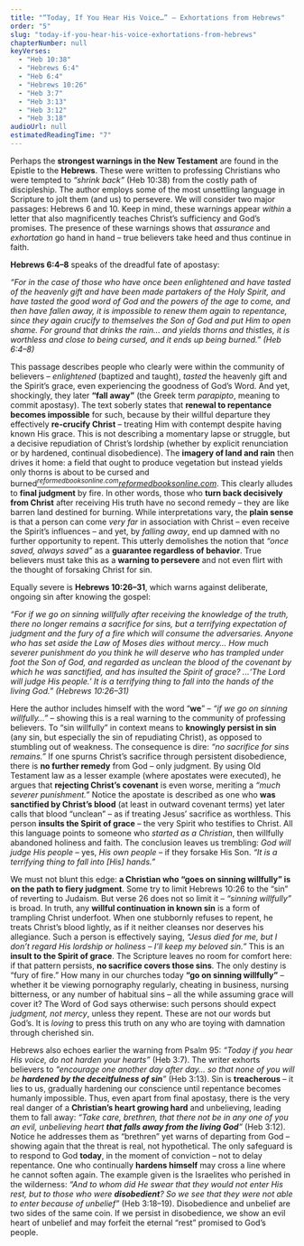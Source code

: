 ```yaml
---
title: "“Today, If You Hear His Voice…” – Exhortations from Hebrews"
order: "5"
slug: "today-if-you-hear-his-voice-exhortations-from-hebrews"
chapterNumber: null
keyVerses:
  - "Heb 10:38"
  - "Hebrews 6:4"
  - "Heb 6:4"
  - "Hebrews 10:26"
  - "Heb 3:7"
  - "Heb 3:13"
  - "Heb 3:12"
  - "Heb 3:18"
audioUrl: null
estimatedReadingTime: "7"
---
```

Perhaps the **strongest warnings in the New Testament** are found in the Epistle to the **Hebrews**. These were written to professing Christians who were tempted to *“shrink back”* (Heb 10:38) from the costly path of discipleship. The author employs some of the most unsettling language in Scripture to jolt them (and us) to persevere. We will consider two major passages: Hebrews 6 and 10. Keep in mind, these warnings appear *within* a letter that also magnificently teaches Christ’s sufficiency and God’s promises. The presence of these warnings shows that *assurance* and *exhortation* go hand in hand – true believers take heed and thus continue in faith.

**Hebrews 6:4–8** speaks of the dreadful fate of apostasy:

*“For in the case of those who have once been enlightened and have tasted of the heavenly gift and have been made partakers of the Holy Spirit, and have tasted the good word of God and the powers of the age to come, and then have fallen away, it is impossible to renew them again to repentance, since they again crucify to themselves the Son of God and put Him to open shame. For ground that drinks the rain... and yields thorns and thistles, it is worthless and close to being cursed, and it ends up being burned.” (Heb 6:4–8)*

This passage describes people who clearly were within the community of believers – <i>enlightened</i> (baptized and taught), <i>tasted</i> the heavenly gift and the Spirit’s grace, even experiencing the goodness of God’s Word. And yet, shockingly, they later <b>“fall away”</b> (the Greek term <i>parapipto</i>, meaning to commit apostasy). The text soberly states that <b>renewal to repentance becomes impossible</b> for such, because by their willful departure they effectively <b>re-crucify Christ</b> – treating Him with contempt despite having known His grace. This is not describing a momentary lapse or struggle, but a decisive repudiation of Christ’s lordship (whether by explicit renunciation or by hardened, continual disobedience). The <b>imagery of land and rain</b> then drives it home: a field that ought to produce vegetation but instead yields only thorns is about to be cursed and burned[<i><sup>reformedbooksonline.com](https://reformedbooksonline.com/on-the-continuation-of-justification/#:~:text=25,%E2%80%A6)[reformedbooksonline.com</i></sup>](https://reformedbooksonline.com/on-the-continuation-of-justification/#:~:text=27,%E2%80%9D). This clearly alludes to <b>final judgment</b> by fire. In other words, those who <b>turn back decisively from Christ</b> after receiving His truth have no second remedy – they are like barren land destined for burning. While interpretations vary, the <b>plain sense</b> is that a person can come <i>very far</i> in association with Christ – even receive the Spirit’s influences – and yet, by <i>falling away</i>, end up damned with no further opportunity to repent. This utterly demolishes the notion that <i>“once saved, always saved”</i> as a <b>guarantee regardless of behavior</b>. True believers must take this as a <b>warning to persevere</b> and not even flirt with the thought of forsaking Christ for sin.

Equally severe is **Hebrews 10:26–31**, which warns against deliberate, ongoing sin after knowing the gospel:

*“For if we go on sinning willfully after receiving the knowledge of the truth, there no longer remains a sacrifice for sins, but a terrifying expectation of judgment and the fury of a fire which will consume the adversaries. Anyone who has set aside the Law of Moses dies without mercy... How much severer punishment do you think he will deserve who has trampled under foot the Son of God, and regarded as unclean the blood of the covenant by which he was sanctified, and has insulted the Spirit of grace? ...‘The Lord will judge His people.’ It is a terrifying thing to fall into the hands of the living God.” (Hebrews 10:26–31)*

Here the author includes himself with the word “**we**” – *“if we go on sinning willfully…”* – showing this is a real warning to the community of professing believers. To “sin willfully” in context means to **knowingly persist in sin** (any sin, but especially the sin of repudiating Christ), as opposed to stumbling out of weakness. The consequence is dire: *“no sacrifice for sins remains.”* If one spurns Christ’s sacrifice through persistent disobedience, there is **no further remedy** from God – only judgment. By using Old Testament law as a lesser example (where apostates were executed), he argues that **rejecting Christ’s covenant** is even worse, meriting a *“much severer punishment.”* Notice the apostate is described as one who **was sanctified by Christ’s blood** (at least in outward covenant terms) yet later calls that blood “unclean” – as if treating Jesus’ sacrifice as worthless. This person **insults the Spirit of grace** – the very Spirit who testifies to Christ. All this language points to someone who *started as a Christian*, then willfully abandoned holiness and faith. The conclusion leaves us trembling: *God will judge His people* – yes, *His own people* – if they forsake His Son. *“It is a terrifying thing to fall into [His] hands.”*

We must not blunt this edge: **a Christian who “goes on sinning willfully” is on the path to fiery judgment**. Some try to limit Hebrews 10:26 to the “sin” of reverting to Judaism. But verse 26 does not so limit it – *“sinning willfully”* is broad. In truth, any **willful continuation in known sin** is a form of trampling Christ underfoot. When one stubbornly refuses to repent, he treats Christ’s blood lightly, as if it neither cleanses nor deserves his allegiance. Such a person is effectively saying, *“Jesus died for me, but I don’t regard His lordship or holiness – I’ll keep my beloved sin.”* This is an **insult to the Spirit of grace**. The Scripture leaves no room for comfort here: if that pattern persists, **no sacrifice covers those sins**. The only destiny is “fury of fire.” How many in our churches today **“go on sinning willfully”** – whether it be viewing pornography regularly, cheating in business, nursing bitterness, or any number of habitual sins – all the while assuming grace will cover it? The Word of God says otherwise: such persons should expect *judgment, not mercy*, unless they repent. These are not our words but God’s. It is *loving* to press this truth on any who are toying with damnation through cherished sin.

Hebrews also echoes earlier the warning from Psalm 95: *“Today if you hear His voice, do not harden your hearts”* (Heb 3:7). The writer exhorts believers to *“encourage one another day after day… so that none of you will be **hardened by the deceitfulness of sin**”* (Heb 3:13). Sin is **treacherous** – it lies to us, gradually hardening our conscience until repentance becomes humanly impossible. Thus, even apart from final apostasy, there is the very real danger of a **Christian’s heart growing hard** and unbelieving, leading them to fall away: *“Take care, brethren, that there not be in any one of you an evil, unbelieving heart **that falls away from the living God**”* (Heb 3:12). Notice he addresses them as “brethren” yet warns of departing from God – showing again that the threat is real, not hypothetical. The only safeguard is to respond to God **today**, in the moment of conviction – not to delay repentance. One who continually **hardens himself** may cross a line where he cannot soften again. The example given is the Israelites who perished in the wilderness: *“And to whom did He swear that they would not enter His rest, but to those who were **disobedient**? So we see that they were not able to enter because of unbelief”* (Heb 3:18–19). Disobedience and unbelief are two sides of the same coin. If we persist in disobedience, we show an evil heart of unbelief and may forfeit the eternal “rest” promised to God’s people.
